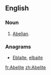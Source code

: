 {{also|abelite}}
==English==

===Noun===
{{en-noun}}

# {{history|ecclesiastical}} [[Abelian]].

===Anagrams===
* [[Eblaite#English|Eblaite]], [[elbaite#English|elbaite]]

[[fr:Abelite]]
[[zh:Abelite]]